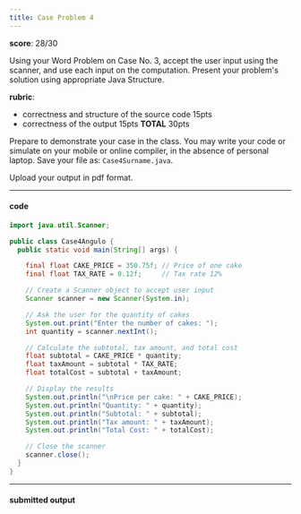 ```yaml
---
title: Case Problem 4
---
```


**score**: 28/30

Using your Word Problem on Case No. 3, accept the user input using the scanner, and use each input on the computation. Present your problem's solution using appropriate Java Structure.

**rubric**:

- correctness and structure of the source code 15pts
- correctness of the output 15pts
**TOTAL** 30pts

Prepare to demonstrate your case in the class. You may write your code or simulate on your mobile or online compiler, in the absence of personal laptop. Save your file as: `Case4Surname.java`.

Upload your output in pdf format.

---

#### code

```java
import java.util.Scanner;

public class Case4Angulo {
  public static void main(String[] args) {

    final float CAKE_PRICE = 350.75f; // Price of one cake
    final float TAX_RATE = 0.12f;     // Tax rate 12%

    // Create a Scanner object to accept user input
    Scanner scanner = new Scanner(System.in);

    // Ask the user for the quantity of cakes
    System.out.print("Enter the number of cakes: ");
    int quantity = scanner.nextInt();

    // Calculate the subtotal, tax amount, and total cost
    float subtotal = CAKE_PRICE * quantity;
    float taxAmount = subtotal * TAX_RATE;
    float totalCost = subtotal + taxAmount;

    // Display the results
    System.out.println("\nPrice per cake: " + CAKE_PRICE);
    System.out.println("Quantity: " + quantity);
    System.out.println("Subtotal: " + subtotal);
    System.out.println("Tax amount: " + taxAmount);
    System.out.println("Total Cost: " + totalCost);

    // Close the scanner
    scanner.close();
  }
}
```

---

#### submitted output

<FileCard fileName="Case4Angulo.pdf" image="" filePath="/files/Case4Angulo.pdf" />
